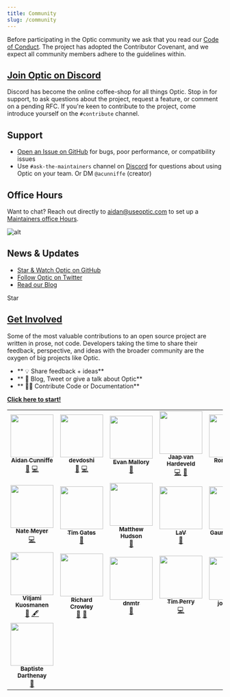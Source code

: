 ```yaml
---
title: Community
slug: /community
---
```




Before participating in the Optic community we ask that you read our [Code of Conduct](https://github.com/opticdev/.github/blob/master/CODE_OF_CONDUCT.md). The project has adopted the Contributor Covenant, and we expect all community members adhere to the guidelines within.


## [Join Optic on Discord](https://discord.gg/t9hADkuYjP)
Discord has become the online coffee-shop for all things Optic. Stop in for support, to ask questions about the project, request a feature, or comment on a pending RFC. If you're keen to contribute to the project, come introduce yourself on the `#contribute` channel.

## Support
- [Open an Issue on GitHub](https://github.com/opticdev/optic/issues/new) for bugs, poor performance, or compatibility issues
- Use `#ask-the-maintainers` channel on [Discord](https://discord.gg/t9hADkuYjP) for questions about using Optic on your team. Or DM `@acunniffe` (creator)

## Office Hours
Want to chat? Reach out directly to aidan@useoptic.com to set up a [Maintainers office Hours](https://calendly.com/opticlabs/maintainer-office-hours).

![alt](../../static/img/team-at-work.png)

## News & Updates
- [Star & Watch Optic on GitHub](https://github.com/opticdev/optic)
- [Follow Optic on Twitter](https://twitter.com/@useoptic)
- [Read our Blog](/blog)

<div style={{paddingTop: 3, display: 'flex', alignItems: 'center'}}>
  <div style={{marginRight: 15}}>
  <GitHubButton
    href="https://github.com/opticdev/optic"
    data-icon="octicon-star"
    data-size="small"
    data-show-count="true"
    aria-label="Star opticdev/optic on GitHub"
  >
    Star
  </GitHubButton>
  </div>
  <TwitterFollowButton
    screenName={'useoptic'}
  />
</div>

## [Get Involved](/docs/optic/get-involved)
Some of the most valuable contributions to an open source project are written in prose, not code. Developers taking the time to share their feedback, perspective, and ideas with the broader community are the oxygen of big projects like Optic.

- ** 💡 Share feedback + ideas**
- ** 📣 Blog, Tweet or give a talk about Optic**
- ** 👩‍💻 Contribute Code or Documentation**

**[Click here to start!](/docs/optic/get-involved)**

<!-- ALL-CONTRIBUTORS-LIST:START - Do not remove or modify this section -->
<!-- prettier-ignore-start -->
<!-- markdownlint-disable -->
<table>
  <tr>
    <td align="center"><a href="http://aidancunniffe.com"><img src="https://avatars1.githubusercontent.com/u/5900338?v=4?s=100" width="100px;" alt=""/><br /><sub><b>Aidan Cunniffe</b></sub></a><br /><a href="https://github.com/opticdev/Optic/commits?author=acunniffe" title="Documentation">📖</a> <a href="https://github.com/opticdev/Optic/commits?author=acunniffe" title="Code">💻</a></td>
    <td align="center"><a href="https://devdoshi.com"><img src="https://avatars1.githubusercontent.com/u/1463179?v=4?s=100" width="100px;" alt=""/><br /><sub><b>devdoshi</b></sub></a><br /><a href="https://github.com/opticdev/Optic/commits?author=devdoshi" title="Documentation">📖</a> <a href="https://github.com/opticdev/Optic/commits?author=devdoshi" title="Code">💻</a></td>
    <td align="center"><a href="https://www.take2.co/consulting-development"><img src="https://avatars2.githubusercontent.com/u/4691748?v=4?s=100" width="100px;" alt=""/><br /><sub><b>Evan Mallory</b></sub></a><br /><a href="https://github.com/opticdev/Optic/commits?author=esopian" title="Documentation">📖</a></td>
    <td align="center"><a href="http://www.jaaprood.nl/"><img src="https://avatars1.githubusercontent.com/u/857549?v=4?s=100" width="100px;" alt=""/><br /><sub><b>Jaap van Hardeveld</b></sub></a><br /><a href="https://github.com/opticdev/Optic/commits?author=JaapRood" title="Code">💻</a> <a href="https://github.com/opticdev/Optic/commits?author=JaapRood" title="Documentation">📖</a></td>
    <td align="center"><a href="https://twitter.com/trulyronak"><img src="https://avatars1.githubusercontent.com/u/9388431?v=4?s=100" width="100px;" alt=""/><br /><sub><b>Ronak Shah</b></sub></a><br /><a href="https://github.com/opticdev/Optic/commits?author=trulyronak" title="Code">💻</a> <a href="https://github.com/opticdev/Optic/commits?author=trulyronak" title="Documentation">📖</a></td>
    <td align="center"><a href="https://github.com/taraedits"><img src="https://avatars1.githubusercontent.com/u/52361229?v=4?s=100" width="100px;" alt=""/><br /><sub><b>taraedits</b></sub></a><br /><a href="https://github.com/opticdev/Optic/commits?author=taraedits" title="Documentation">📖</a></td>
    <td align="center"><a href="https://github.com/LouManglass"><img src="https://avatars2.githubusercontent.com/u/241059?v=4?s=100" width="100px;" alt=""/><br /><sub><b>Lou Manglass</b></sub></a><br /><a href="https://github.com/opticdev/Optic/commits?author=LouManglass" title="Code">💻</a> <a href="https://github.com/opticdev/Optic/commits?author=LouManglass" title="Documentation">📖</a></td>
  </tr>
  <tr>
    <td align="center"><a href="https://github.com/notnmeyer"><img src="https://avatars3.githubusercontent.com/u/672246?v=4?s=100" width="100px;" alt=""/><br /><sub><b>Nate Meyer</b></sub></a><br /><a href="https://github.com/opticdev/Optic/commits?author=notnmeyer" title="Code">💻</a></td>
    <td align="center"><a href="https://github.com/timgates42"><img src="https://avatars1.githubusercontent.com/u/47873678?v=4?s=100" width="100px;" alt=""/><br /><sub><b>Tim Gates</b></sub></a><br /><a href="https://github.com/opticdev/Optic/commits?author=timgates42" title="Documentation">📖</a></td>
    <td align="center"><a href="https://github.com/matthewhudson"><img src="https://avatars2.githubusercontent.com/u/320194?v=4?s=100" width="100px;" alt=""/><br /><sub><b>Matthew Hudson</b></sub></a><br /><a href="https://github.com/opticdev/Optic/commits?author=matthewhudson" title="Documentation">📖</a></td>
    <td align="center"><a href="https://github.com/lvenier"><img src="https://avatars1.githubusercontent.com/u/17571692?v=4?s=100" width="100px;" alt=""/><br /><sub><b>LaV</b></sub></a><br /><a href="https://github.com/opticdev/Optic/commits?author=lvenier" title="Documentation">📖</a></td>
    <td align="center"><a href="https://github.com/gaurav-nelson"><img src="https://avatars2.githubusercontent.com/u/23069445?v=4?s=100" width="100px;" alt=""/><br /><sub><b>Gaurav Nelson</b></sub></a><br /><a href="https://github.com/opticdev/Optic/commits?author=gaurav-nelson" title="Documentation">📖</a></td>
    <td align="center"><a href="http://ross-nordstrom.github.io/"><img src="https://avatars0.githubusercontent.com/u/3299155?v=4?s=100" width="100px;" alt=""/><br /><sub><b>Ross Nordstrom</b></sub></a><br /><a href="#design-ross-nordstrom" title="Design">🎨</a> <a href="https://github.com/opticdev/Optic/commits?author=ross-nordstrom" title="Code">💻</a> <a href="https://github.com/opticdev/Optic/issues?q=author%3Aross-nordstrom" title="Bug reports">🐛</a></td>
    <td align="center"><a href="http://kinlane.com/"><img src="https://avatars2.githubusercontent.com/u/56100?v=4?s=100" width="100px;" alt=""/><br /><sub><b>Kin Lane</b></sub></a><br /><a href="#ideas-kinlane" title="Ideas, Planning, & Feedback">🤔</a> <a href="#content-kinlane" title="Content">🖋</a></td>
  </tr>
  <tr>
    <td align="center"><a href="https://viljami.io/"><img src="https://avatars3.githubusercontent.com/u/6105650?v=4?s=100" width="100px;" alt=""/><br /><sub><b>Viljami Kuosmanen</b></sub></a><br /><a href="#ideas-anttiviljami" title="Ideas, Planning, & Feedback">🤔</a> <a href="#content-anttiviljami" title="Content">🖋</a></td>
    <td align="center"><a href="http://rcrowley.org/"><img src="https://avatars0.githubusercontent.com/u/11151?v=4?s=100" width="100px;" alt=""/><br /><sub><b>Richard Crowley</b></sub></a><br /><a href="#research-rcrowley" title="Research">🔬</a> <a href="#ideas-rcrowley" title="Ideas, Planning, & Feedback">🤔</a></td>
    <td align="center"><a href="https://github.com/danMateer"><img src="https://avatars2.githubusercontent.com/u/34169713?v=4?s=100" width="100px;" alt=""/><br /><sub><b>dnmtr</b></sub></a><br /><a href="https://github.com/opticdev/Optic/pulls?q=is%3Apr+reviewed-by%3AdanMateer" title="Reviewed Pull Requests">👀</a></td>
    <td align="center"><a href="https://tim.fyi/"><img src="https://avatars.githubusercontent.com/u/1526883?v=4?s=100" width="100px;" alt=""/><br /><sub><b>Tim Perry</b></sub></a><br /><a href="https://github.com/opticdev/Optic/commits?author=pimterry" title="Code">💻</a></td>
    <td align="center"><a href="https://github.com/jordaniza"><img src="https://avatars.githubusercontent.com/u/45881807?v=4?s=100" width="100px;" alt=""/><br /><sub><b>jordaniza</b></sub></a><br /><a href="https://github.com/opticdev/Optic/commits?author=jordaniza" title="Documentation">📖</a></td>
    <td align="center"><a href="https://github.com/svanderbleek"><img src="https://avatars.githubusercontent.com/u/491969?v=4?s=100" width="100px;" alt=""/><br /><sub><b>Sandy Vanderbleek</b></sub></a><br /><a href="https://github.com/opticdev/Optic/commits?author=svanderbleek" title="Documentation">📖</a></td>
    <td align="center"><a href="http://blog.urth.org/"><img src="https://avatars.githubusercontent.com/u/50729?v=4?s=100" width="100px;" alt=""/><br /><sub><b>Dave Rolsky</b></sub></a><br /><a href="https://github.com/opticdev/Optic/commits?author=autarch" title="Documentation">📖</a></td>
  </tr>
  <tr>
    <td align="center"><a href="https://baptiste.darthenay.fr/"><img src="https://avatars.githubusercontent.com/u/2727048?v=4?s=100" width="100px;" alt=""/><br /><sub><b>Baptiste Darthenay</b></sub></a><br /><a href="https://github.com/opticdev/Optic/commits?author=batisteo" title="Documentation">📖</a></td>
  </tr>
</table>

<!-- markdownlint-restore -->
<!-- prettier-ignore-end -->

<!-- ALL-CONTRIBUTORS-LIST:END -->